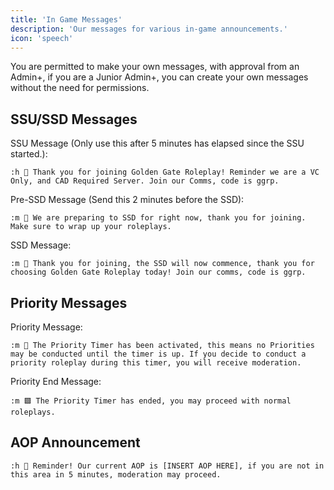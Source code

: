 ```yaml
---
title: 'In Game Messages'
description: 'Our messages for various in-game announcements.'
icon: 'speech'
---
```

<Info>You are permitted to make your own messages, with approval from an Admin+, if you are a Junior Admin+, you can create your own messages without the need for permissions.</Info>

## SSU/SSD Messages

SSU Message (Only use this after 5 minutes has elapsed since the SSU started.):

`:h 👋 Thank you for joining Golden Gate Roleplay! Reminder we are a VC Only, and CAD Required Server. Join our Comms, code is ggrp.`

Pre-SSD Message (Send this 2 minutes before the SSD):

`:m 👋 We are preparing to SSD for right now, thank you for joining. Make sure to wrap up your roleplays.`

SSD Message:

`:m 👋 Thank you for joining, the SSD will now commence, thank you for choosing Golden Gate Roleplay today! Join our comms, code is ggrp.`

## Priority Messages

Priority Message:

`:m 🛑 The Priority Timer has been activated, this means no Priorities may be conducted until the timer is up. If you decide to conduct a priority roleplay during this timer, you will receive moderation.`

Priority End Message:

`:m 🟩 The Priority Timer has ended, you may proceed with normal roleplays.`

## AOP Announcement

`:h 📍 Reminder! Our current AOP is [INSERT AOP HERE], if you are not in this area in 5 minutes, moderation may proceed.`
